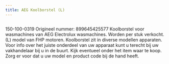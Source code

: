 ```yaml
---
title: AEG Koolborstel (L)
---
```



<Image src={imageProduct} width={imageProduct.width} alt="" />


150-100-0319
Origineel nummer: 899645425577
Koolborstel voor wasmachines van AEG Electrolux wasmachines.
Worden per stuk verkocht. (L) model van FHP motoren.
Koolborstel zit in diverse modellen apparaten.
Voor info over het juiste onderdeel van uw apparaat kunt u terecht bij uw vakhandelaar bij u in de buurt. Kijk eventueel onder het item waar te koop. Zorg er voor dat u uw model en product code bij de hand heeft.
